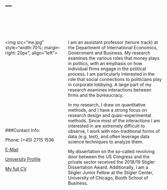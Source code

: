 ---
---

<style>
.column-left{
  float: left;
  width: 40%;
  text-align: left;
}.column-right{
  float: right;
  width: 60%;
  text-align: left;
}
</style>



<br>
<br>
<br>


<div class="column-left">
<img src="me.jpg" style="width:70%; margin-right: 20px"; align="left">


<br>
<br>
<br>
<br>
<br>
<br>
<br>
<br>
<br>
<br>
<br>
<br>

###Contact Info:

Phone: (+45) 2715 1536

<a href="mailto:bcke.egb@cbs.dk">E-Mail</a><br/>

<a href="https://www.cbs.dk/en/research/departments-and-centres/department-of-international-economics-government-and-business/staff/bckeegb">University Profile</a><br/>

<a href="https://github.com/BCEgerod/BCEgerod.github.io/blob/master/papers/CV_BCKE.pdf">My full CV</a>

</div>
<div class="column-right">

I am an assistant professor (tenure track) at the Department of International Economics, Government and Business. My research examines the various roles that money plays in politics, with an emphasis on how individual firms engage in the political process. I am particularly interested in the role that social connections to politicians play in corporate lobbying. A large part of my research examines interactions between firms and the bureaucracy.

In my research, I draw on quantitative methods, and I have a strong focus on research design and quasi-experimental methods. Since most of the interactions I am interested in are extremely difficult to observe, I work with non-traditional forms of data (e.g. text), and often leverage data science techniques to analyze them.

My dissertation on the so-called revolving door between the US Congress and the private sector received the 2018/19 Stigler Dissertation Award. Additionally, I am a Stigler Junior Fellow at the Stigler Center, University of Chicago, Booth School of Business.

</div>







